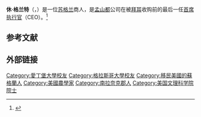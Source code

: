 
{{Infobox person 
| name =Hugh Grant
| image = Hugh Grant - World Economic Forum Annual Meeting 2011.jpg
| image_size = 
| caption = <small>2011年的休·格兰特</small>
| birth_name =
| birth_date = {{birth-date and age|1958}}
| birth_place = 英国[[苏格兰|苏格兰]][[南拉奈克郡|南拉奈克郡]]Larkhall
| death_date =
| death_place =
| death_cause =
| resting_place = 
| resting_place_coordinates = 
| residence =
| nationality = 苏格兰
| other_names = 
| known_for = 
| education =[[格拉斯哥大学|格拉斯哥大学]]<br/>[[爱丁堡大学|爱丁堡大学]]<br/>[[雷文斯大学|雷文斯大学]]
| employer = 
| occupation =商人
| title =
| salary = 
| networth = 
| term = 
| predecessor = 
| successor = 
| party =
| boards = 
| religion =
| spouse = Janice Grant
| children =
| parents =
| relatives =
}}
'''休·格兰特'''（{{lang-en|Hugh Grant}}，{{bd|1958年|3月23日|}}）是一位[[苏格兰|苏格兰]]商人，是[[孟山都|孟山都]]公司在被[[拜耳|拜耳]]收购前的最后一任[[首席执行官|首席执行官]]（CEO）。<ref>{{Cite web| url=https://www.bizjournals.com/stlouis/news/2018/05/07/grant-other-executives-to-leave-monsanto-after.html| title=Grant, other executives to leave Monsanto after Bayer acquisition closes| author=Vince Brennan| publisher=St. Louis Business Journal| date=7 May 2018| access-date=2018-06-27}}</ref>

==参考文献==
{{reflist}}
==外部链接==
{{Commons category|Hugh Grant (executive)}}
{{Authority control}}

{{DEFAULTSORT:Grant, Hugh}}

[[Category:愛丁堡大學校友|Category:愛丁堡大學校友]]
[[Category:格拉斯哥大學校友|Category:格拉斯哥大學校友]]
[[Category:移民美國的蘇格蘭人|Category:移民美國的蘇格蘭人]]
[[Category:美國農學家|Category:美國農學家]]
[[Category:南拉奈克郡人|Category:南拉奈克郡人]]
[[Category:美国文理科学院院士|Category:美国文理科学院院士]]